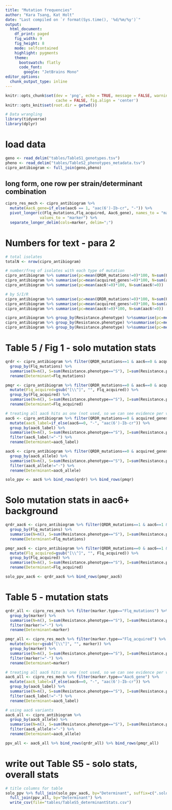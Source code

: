 ```yaml
---
title: "Mutation frequencies"
author: "Kara Tsang, Kat Holt"
date: "Last compiled on `r format(Sys.time(), '%d/%m/%y')`"
output: 
  html_document: 
    df_print: paged
    fig_width: 9
    fig_height: 8
    mode: selfcontained
    highlight: pygments
    theme: 
      bootswatch: flatly
      code_font:
        google: "JetBrains Mono"
editor_options: 
  chunk_output_type: inline
---
```


```{=html}
<style type="text/css">
.main-container {
  max-width: 1600px !important;
  margin-left: auto;
  margin-right: auto;
}
</style>
```

```r
knitr::opts_chunk$set(dev = 'png', echo = TRUE, message = FALSE, warning = FALSE,
                      cache = FALSE, fig.align = 'center')
knitr::opts_knit$set(root.dir = getwd())

# Data wrangling
library(tidyverse)
library(dplyr)
```

# load data
``` r
geno <- read_delim("tables/TableS1_genotypes.tsv")
pheno <- read_delim("tables/TableS2_phenotypes_metadata.tsv")
cipro_antibiogram <- full_join(geno,pheno)

```

## long form, one row per strain/determinant combination
``` r
cipro_res_mech <- cipro_antibiogram %>%
  mutate(Aac6_gene=if_else(aac6 == 1, "aac(6')-Ib-cr", "-")) %>%
  pivot_longer(c(Flq_mutations,Flq_acquired, Aac6_gene), names_to = "marker.type", 
               values_to = "marker") %>%
  separate_longer_delim(cols=marker, delim=";")
```

# Numbers for text - para 2
``` r
# total isolates
totalN <- nrow(cipro_antibiogram)

# number/freq of isolates with each type of mutation
cipro_antibiogram %>% summarise(pc=mean(QRDR_mutations!=0)*100, N=sum(QRDR_mutations!=0))
cipro_antibiogram %>% summarise(pc=mean(acquired_genes!=0)*100, N=sum(acquired_genes!=0))
cipro_antibiogram %>% summarise(pc=mean(aac6!=0)*100, N=sum(aac6!=0))

# by S/I/R
cipro_antibiogram %>% summarise(pc=mean(QRDR_mutations!=0)*100, N=sum(QRDR_mutations!=0))
cipro_antibiogram %>% summarise(pc=mean(acquired_genes!=0)*100, N=sum(acquired_genes!=0))
cipro_antibiogram %>% summarise(pc=mean(aac6!=0)*100, N=sum(aac6!=0))

cipro_antibiogram %>% group_by(Resistance.phenotype) %>%summarise(pc=mean(QRDR_mutations!=0)*100, N=sum(QRDR_mutations!=0))
cipro_antibiogram %>% group_by(Resistance.phenotype) %>%summarise(pc=mean(acquired_genes!=0)*100, N=sum(acquired_genes!=0))
cipro_antibiogram %>% group_by(Resistance.phenotype) %>%summarise(pc=mean(aac6!=0)*100, N=sum(aac6!=0))

```

# Table 5 / Fig 1 - solo mutation stats
``` r
qrdr <- cipro_antibiogram %>% filter(QRDR_mutations==1 & aac6==0 & acquired_genes==0) %>% 
  group_by(Flq_mutations) %>% 
  summarise(N=n(), S=sum(Resistance.phenotype=="S"), I=sum(Resistance.phenotype=="I"), R=sum(resistant), NWT=sum(nonWT_binary), R_PPV=mean(resistant), NWT_PPV=mean(nonWT_binary)) %>%
  rename(Determinant=Flq_mutations)

pmqr <- cipro_antibiogram %>% filter(QRDR_mutations==0 & aac6==0 & acquired_genes==1) %>% 
  mutate(Flq_acquired=gsub("[\\^]", "", Flq_acquired)) %>%
  group_by(Flq_acquired) %>% 
  summarise(N=n(), S=sum(Resistance.phenotype=="S"), I=sum(Resistance.phenotype=="I"), R=sum(resistant), NWT=sum(nonWT_binary), R_PPV=mean(resistant), NWT_PPV=mean(nonWT_binary)) %>%
  rename(Determinant=Flq_acquired)

# treating all aac6 hits as one (not used, so we can see evidence per variant)
aac6 <- cipro_antibiogram %>% filter(QRDR_mutations==0 & acquired_genes==0) %>% 
  mutate(aac6_label=if_else(aac6==0, "-", "aac(6')-Ib-cr")) %>%
  group_by(aac6_label) %>% 
  summarise(N=n(), S=sum(Resistance.phenotype=="S"), I=sum(Resistance.phenotype=="I"), R=sum(resistant), NWT=sum(nonWT_binary), R_PPV=mean(resistant), NWT_PPV=mean(nonWT_binary)) %>%
  filter(aac6_label!="-") %>%
  rename(Determinant=aac6_label)

aac6 <- cipro_antibiogram %>% filter(QRDR_mutations==0 & acquired_genes==0 & aac6==1) %>% 
  group_by(aac6_allele) %>% 
  summarise(N=n(), S=sum(Resistance.phenotype=="S"), I=sum(Resistance.phenotype=="I"), R=sum(resistant), NWT=sum(nonWT_binary), R_PPV=mean(resistant), NWT_PPV=mean(nonWT_binary)) %>%
  filter(aac6_allele!="-") %>%
  rename(Determinant=aac6_allele)

solo_ppv <- aac6 %>% bind_rows(qrdr) %>% bind_rows(pmqr)
```

# Solo mutation stats in aac6+ background
``` r
qrdr_aac6 <- cipro_antibiogram %>% filter(QRDR_mutations==1 & aac6==1 & acquired_genes==0) %>% 
  group_by(Flq_mutations) %>% 
  summarise(N=n(), S=sum(Resistance.phenotype=="S"), I=sum(Resistance.phenotype=="I"), R=sum(resistant), NWT=sum(nonWT_binary), R_PPV=mean(resistant), NWT_PPV=mean(nonWT_binary)) %>%
  rename(Determinant=Flq_mutations)

pmqr_aac6 <- cipro_antibiogram %>% filter(QRDR_mutations==0 & aac6==1 & acquired_genes==1) %>% 
  mutate(Flq_acquired=gsub("[\\^]", "", Flq_acquired)) %>%
  group_by(Flq_acquired) %>% 
  summarise(N=n(), S=sum(Resistance.phenotype=="S"), I=sum(Resistance.phenotype=="I"), R=sum(resistant), NWT=sum(nonWT_binary), R_PPV=mean(resistant), NWT_PPV=mean(nonWT_binary)) %>%
  rename(Determinant=Flq_acquired)

solo_ppv_aac6 <- qrdr_aac6 %>% bind_rows(pmqr_aac6)
```


# Table 5 - mutation stats
``` r
qrdr_all <- cipro_res_mech %>% filter(marker.type=="Flq_mutations") %>%
  group_by(marker) %>% 
  summarise(N=n(), S=sum(Resistance.phenotype=="S"), I=sum(Resistance.phenotype=="I"), R=sum(resistant), NWT=sum(nonWT_binary), R_PPV=mean(resistant), NWT_PPV=mean(nonWT_binary)) %>%
  filter(marker!="-") %>%
  rename(Determinant=marker)

pmqr_all <- cipro_res_mech %>% filter(marker.type=="Flq_acquired") %>%
  mutate(marker=gsub("[\\^]", "", marker)) %>%
  group_by(marker) %>% 
  summarise(N=n(), S=sum(Resistance.phenotype=="S"), I=sum(Resistance.phenotype=="I"), R=sum(resistant), NWT=sum(nonWT_binary), R_PPV=mean(resistant), NWT_PPV=mean(nonWT_binary)) %>%
  filter(marker!="-") %>%
  rename(Determinant=marker)

# treating all aac6 hits as one (not used, so we can see evidence per variant)
aac6_all <- cipro_res_mech %>% filter(marker.type=="Aac6_gene") %>%
  mutate(aac6_label=if_else(aac6==0, "-", "aac(6')-Ib-cr")) %>%
  group_by(aac6_label) %>% 
  summarise(N=n(), S=sum(Resistance.phenotype=="S"), I=sum(Resistance.phenotype=="I"), R=sum(resistant), NWT=sum(nonWT_binary), R_PPV=mean(resistant), NWT_PPV=mean(nonWT_binary)) %>%
  filter(aac6_label!="-") %>%
  rename(Determinant=aac6_label)

# using aac6 variants
aac6_all <- cipro_antibiogram %>%
  group_by(aac6_allele) %>% 
  summarise(N=n(), S=sum(Resistance.phenotype=="S"), I=sum(Resistance.phenotype=="I"), R=sum(resistant), NWT=sum(nonWT_binary), R_PPV=mean(resistant), NWT_PPV=mean(nonWT_binary)) %>%
  filter(aac6_allele!="-") %>%
  rename(Determinant=aac6_allele)

ppv_all <- aac6_all %>% bind_rows(qrdr_all) %>% bind_rows(pmqr_all)
```

# write out Table S5 - solo stats, overall stats
``` r
# title columns for table
solo_ppv %>% full_join(solo_ppv_aac6, by="Determinant", suffix=c(".solo", ".soloAac6")) %>% 
  full_join(ppv_all, by="Determinant") %>%
  write_csv(file="tables/TableS5_determinantStats.csv")
```
